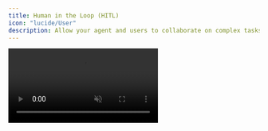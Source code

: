 ```yaml
---
title: Human in the Loop (HITL)
icon: "lucide/User"
description: Allow your agent and users to collaborate on complex tasks.
---
```


<video src="/images/coagents/human-in-the-loop-example.mp4" className="rounded-lg shadow-xl" loop playsInline controls autoPlay muted />

<Callout>
  This video shows an example of our [AI Travel App](/coagents/tutorials/ai-travel-app) using HITL to get user feedback.
</Callout>

## What is Human-in-the-Loop (HITL)?

Human-in-the-loop (HITL) allows agents to request human input or approval during execution, making AI systems more reliable and trustworthy. This pattern is essential when building AI applications that need to handle complex decisions or actions that require human judgment.

<Frame className="my-0">
    <img src="/images/coagents/coagents-hitl-infographic.png" alt="Agentic Copilot Human in the Loop" className="mt-4 mb-0 shadow-md" />
</Frame>

<Callout type="info">
  Learn more about HITL in [LangGraph's concept guide](https://langchain-ai.github.io/langgraph/concepts/human_in_the_loop/).
</Callout>

## When should I use this?

HITL combines the efficiency of AI with human judgment, creating a system that's both powerful and reliable. The key advantages include:

- **Quality Control**: Human oversight at critical decision points
- **Edge Cases**: Graceful handling of low-confidence situations
- **Expert Input**: Leverage human expertise when needed
- **Reliability**: More robust system for real-world use

## How can I use this?

Copilotkit provides two main approaches for HITL LangGraph workflows - interrupt and node-based.

<Callout>
  Unsure which approach to use? We recommend starting with the [Interrupt](/coagents/human-in-the-loop/interrupt-flow) flow.
</Callout>

<CTACards
  columns={2}
  cards={[
    {
      icon: Pause,
      title: "Interrupt",
      description: "Utilize LangGraph's interrupt function to pause the agent and wait for user input.",
      href: "/coagents/human-in-the-loop/interrupt-flow"
    },
    {
      icon: Share2,
      title: "Node-based",
      description: "Utilize nodes and tools to create LLM driven Human-in-the-Loop workflows.",
      href: "/coagents/human-in-the-loop/node-flow"
    }
  ]}
/>
